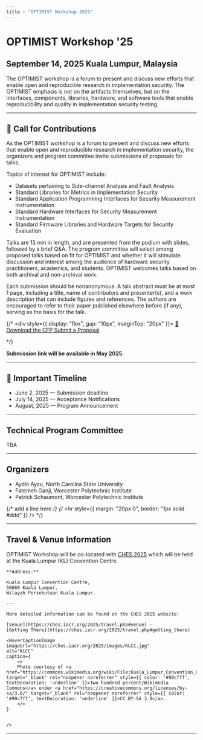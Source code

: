 ```yaml
---
title : "OPTIMIST Workshop 2025"
---
```


# OPTIMIST Workshop '25
## September 14, 2025 Kuala Lumpur, Malaysia

The OPTIMIST workshop is a forum to present and discuss new efforts that enable open and  reproducible research in implementation security. The OPTIMIST emphasis is not on the artifacts  themselves, but on the interfaces, components, libraries, hardware, and software tools that enable  reproducibility and quality in implementation security testing. 

---

## 📢 Call for Contributions

<p>As the OPTIMIST workshop is a forum to present and discuss new efforts that enable open and reproducible research in implementation security, the organizers and program committee invite submissions of proposals for talks. </p> 

Topics of interest for OPTIMIST include:

<ul>
<li>Datasets pertaining to Side-channel Analysis and Fault Analysis</li>
<li>Standard Libraries for Metrics in Implementation Security</li>
<li>Standard Application Programming Interfaces for Security Measurement Instrumentation</li>
<li>Standard Hardware Interfaces for Security Measurement Instrumentation</li>
<li>Standard Firmware Libraries and Hardware Targets for Security Evaluation</li>
</ul>
<p>Talks are 15 min in length, and are presented from the podium with slides, followed by a brief Q&A. The program committee will select among proposed talks based on fit for OPTIMIST and whether it will stimulate discussion and interest among the audience of hardware security practitioners, academics, and students. OPTIMIST welcomes talks based on both archival and non-archival work.</p>

<p>Each submission should be nonanonymous. A talk abstract must be at most 1 page, including a title, name of contributors and presenter(s), and a work description that can include figures and references. The authors are encouraged to refer to their paper published elsewhere before (if any), serving as the basis for the talk.</p>

{/* <div style={{ display: "flex", gap: "10px", marginTop: "20px" }}>
  <a href="/pdf/ches24-cfp.pdf" className="button button--primary">
    📄 Download the CFP
  </a>
  <a href="https://easychair.org/conferences/?conf=optimist2024" className="button button--secondary">
    Submit a Proposal
  </a>
</div> */}

**Submission link will be available in May 2025.**

---

## 📅 Important Timeline
- June 2, 2025 — Submission deadline
- July 14, 2025 — Acceptance Notifications
- August, 2025 — Program Announcement

---

## Technical Program Committee
TBA

---


## Organizers
- Aydin Aysu, North Carolina State University
- Fatemeh Ganji, Worcester Polytechnic Institute
- Patrick Schaumont, Worcester Polytechnic Institute

{/* add a line here */}
{/* <hr style={{ margin: "20px 0", border: "1px solid #ddd" }} />        */}

---
## Travel & Venue Information

<div style={{ display: 'flex', flexWrap: 'wrap', alignItems: 'flex-start' }}>
  <div style={{ flex: 1, minWidth: '250px' }}>
    OPTIMIST Workshop will be co-located with <a href="https://ches.iacr.org/2025" target="_blank" rel="noopener noreferrer">CHES 2025</a> which will be held at the Kuala Lumpur (KL) Convention Centre.

    **Address:**

    Kuala Lumpur Convention Centre,  
    50088 Kuala Lumpur,  
    Wilayah Persekutuan Kuala Lumpur.

    ---

    More detailed information can be found on the CHES 2025 website:

    [Venue](https://ches.iacr.org/2025/travel.php#venue) — 
    [Getting There](https://ches.iacr.org/2025/travel.php#getting_there)
  </div>

    <HoverCaptionImage 
    imageUrl="https://ches.iacr.org/2025/images/KLCC.jpg" 
    alt="KLCC" 
    caption={
        <>
        Photo courtesy of <a href="https://commons.wikimedia.org/wiki/File:Kuala_Lumpur_Convention_Centre_(street_entrance),_Kuala_Lumpur.jpg" target="_blank" rel="noopener noreferrer" style={{ color: '#90cfff', textDecoration: 'underline' }}>Two hundred percent/Wikimedia Commons</a> under <a href="https://creativecommons.org/licenses/by-sa/3.0/" target="_blank" rel="noopener noreferrer" style={{ color: '#90cfff', textDecoration: 'underline' }}>CC BY-SA 3.0</a>.
        </>
    }
    
    
    />



</div>

---
